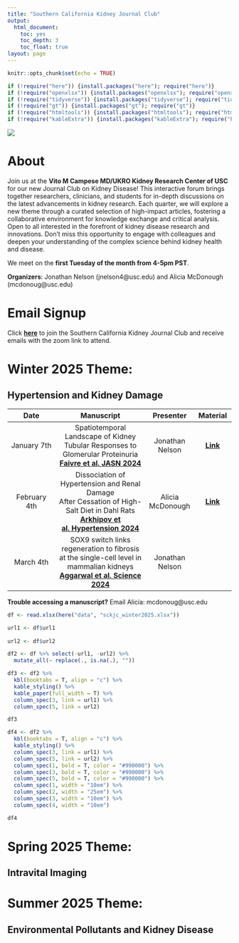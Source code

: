 ```yaml
---
title: "Southern California Kidney Journal Club"
output:
  html_document: 
    toc: yes
    toc_depth: 3
    toc_float: true
layout: page
---
```


```r
knitr::opts_chunk$set(echo = TRUE)
```


```r

if (!require("here")) {install.packages("here"); require("here")}
if (!require("openxlsx")) {install.packages("openxlsx"); require("openxlsx")}
if (!require("tidyverse")) {install.packages("tidyverse"); require("tidyverse")}
if (!require("gt")) {install.packages("gt"); require("gt")}
if (!require("htmltools")) {install.packages("htmltools"); require("htmltools")}
if (!require("kableExtra")) {install.packages("kableExtra"); require("kableExtra")}


```

![](`r here::here("Images", "kidneyjc.png")`)

# About

Join us at the **Vito M Campese MD/UKRO Kidney Research Center of USC** for our new Journal Club on Kidney Disease! This interactive forum brings together researchers, clinicians, and students for in-depth discussions on the latest advancements in kidney research. Each quarter, we will explore a new theme through a curated selection of high-impact articles, fostering a collaborative environment for knowledge exchange and critical analysis. Open to all interested in the forefront of kidney disease research and innovations. Don’t miss this opportunity to engage with colleagues and deepen your understanding of the complex science behind kidney health and disease.

We meet on the **first Tuesday of the month from 4-5pm PST**.

**Organizers**: Jonathan Nelson (jnelson4@usc.edu) and Alicia McDonough (mcdonoug@usc.edu)

# Email Signup

Click [**here**](http://eepurl.com/i5eqL6) to join the Southern California Kidney Journal Club and receive emails with the zoom link to attend.

# Winter 2025 Theme: 

## Hypertension and Kidney Damage

| Date        | Manuscript           | Presenter  | Material |
| :------: |:-------------:| :----:|:----:|
| January 7th       | Spatiotemporal Landscape of Kidney <br> Tubular Responses to Glomerular Proteinuria <br> [**Faivre et al. JASN 2024**](https://pubmed.ncbi.nlm.nih.gov/38652545/)               | Jonathan Nelson | [**Link**](https://drive.google.com/drive/folders/1KAIukNTof5Bk7sLQxL5LZW42bP23kCFJ?usp=drive_link)   |
| February 4th      | Dissociation of Hypertension and Renal Damage <br> After Cessation of High-Salt Diet in Dahl Rats <br> [**Arkhipov et al. Hypertension 2024**](https://pubmed.ncbi.nlm.nih.gov/38618734/)     | Alicia McDonough |[**Link**](https://drive.google.com/drive/folders/1_uaJlZAPL4NqD3qXMhRIMz4Iu5dxo2Cj?usp=drive_link)|
| March 4th         | SOX9 switch links regeneration to fibrosis <br> at the single-cell level in mammalian kidneys <br> [**Aggarwal et al. Science 2024**](https://pubmed.ncbi.nlm.nih.gov/38386758/)          | Jonathan Nelson | |

**Trouble accessing a manuscript?** Email Alicia: mcdonoug@usc.edu

```r

df <- read.xlsx(here("data", "sckjc_winter2025.xlsx"))

url1 <- df$url1 
  
url2 <- df$url2

df2 <- df %>% select(-url1, -url2) %>% 
  mutate_all(~ replace(., is.na(.), ""))

df3 <- df2 %>%
  kbl(booktabs = T, align = "c") %>%
  kable_styling() %>%
  kable_paper(full_width = T) %>%
  column_spec(3, link = url1) %>% 
  column_spec(5, link = url2)

df3

df4 <- df2 %>%
  kbl(booktabs = T, align = "c") %>%
  kable_styling() %>%
  column_spec(3, link = url1) %>% 
  column_spec(5, link = url2) %>%
  column_spec(1, bold = T, color = "#990000") %>% 
  column_spec(3, bold = T, color = "#990000") %>% 
  column_spec(5, bold = T, color = "#990000") %>% 
  column_spec(1, width = "10em") %>%
  column_spec(2, width = "25em") %>%
  column_spec(3, width = "10em") %>%
  column_spec(4, width = "10em")

df4

```



# Spring 2025 Theme: 

## Intravital Imaging

# Summer 2025 Theme:

## Environmental Pollutants and Kidney Disease
